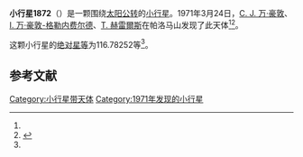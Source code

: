 {{Infobox planet
| bgcolour = #FFFFC0
| name = 1872 Helenos
| symbol = 
| image = 
| caption = 
| discovery = yes
| discovery_ref = 
| discoverer = [[C._J._万·豪敦|C. J. 万·豪敦]]、[[I._万·豪敦-格勒内费尔德|I. 万·豪敦-格勒内费尔德]]、[[T._赫雷爾斯|T. 赫雷爾斯]]
| discovery_site = [[帕洛马山|帕洛马山]] 
| discovered = 1971年3月24日
| designations = yes
| mp_name = 
| named_after = 
| alt_names = 
| mp_category = [[特洛伊小行星|特洛伊小行星]]
| orbit_ref = <ref name="a">[http://ssd.jpl.nasa.gov/sbdb.cgi?sstr=1872 1872 Helenos] {{Wayback|url=http://ssd.jpl.nasa.gov/sbdb.cgi?sstr=1872 |date=20201121221627 }}，小行星數據庫瀏覽器（JPL Small-Body Database Browser）－[[美国国家航空航天局|美国国家航空航天局]]喷气推进实验室</ref>
| epoch = 2456400.5 (2013年4月18日更新)
| aphelion = {{convert|5.5766438|AU|km|3|abbr=on|lk=out}}
| perihelion = {{convert|5.0558748|AU|km|3|abbr=on}}
| semimajor = {{convert|5.3162593|AU|km|3|abbr=on}}
| eccentricity = 0.0489789
| period = 4477.21211 [[日|日]]<br />12.26[[儒略年|儒略年]]
| avg_speed = 
| inclination = 14.64420
| asc_node = 188.80742
| mean_anomaly = 
| arg_peri = 116.78252
| satellites = 
| physical_characteristics = yes
| dimensions = 
| mass = 
| density = 
| surface_grav = 
| escape_velocity = 
| sidereal_day = 
| axial_tilt = 
| pole_ecliptic_lat = 
| pole_ecliptic_lon = 
| albedo = 
| temperatures= 
| temp_name1 = 
| mean_temp_1 = 
| max_temp_1 = 
| temp_name2 = 
| max_temp_2 = 
| spectral_type = 
| abs_magnitude = 116.78252
}}

'''小行星1872'''（{{lang-en|1872 Helenos}}）是一颗围绕[[太阳|太阳]][[公转|公转]]的[[小行星|小行星]]。1971年3月24日，[[C._J._万·豪敦|C. J. 万·豪敦]]、[[I._万·豪敦-格勒内费尔德|I. 万·豪敦-格勒内费尔德]]、[[T._赫雷爾斯|T. 赫雷爾斯]]在帕洛马山发现了此天体<ref name="a" /><ref>{{cite news|title=小行星列表|url=http://cfa-www.harvard.edu/iau/lists/NumberedMPs.txt|accessdate=2013-07-08|newspaper=哈佛大学|archive-date=2008-05-17|archive-url=https://web.archive.org/web/20080517010638/http://cfa-www.harvard.edu/iau/lists/NumberedMPs.txt|dead-url=no}}</ref>。

这颗小行星的[[绝对星等|绝对星等]]为116.78252等<ref name="a" />。

==参考文献==
{{reflist}}
{{Minor Planet Number|[[小行星1871|小行星1871]]|[[小行星1873|小行星1873]]}}

{{小天体}}

[[Category:小行星带天体|Category:小行星带天体]]
[[Category:1971年发现的小行星|Category:1971年发现的小行星]]

{{asteroid-stub}}